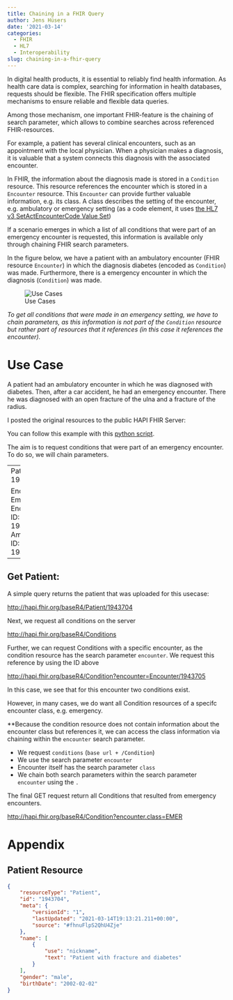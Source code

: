 ```yaml
---
title: Chaining in a FHIR Query
author: Jens Hüsers
date: '2021-03-14'
categories:
  - FHIR
  - HL7
  - Interoperability
slug: chaining-in-a-fhir-query
---
```


In digital health products, it is essential to reliably find health information. As health care data is complex, searching for information in health databases, requests should be flexible. The FHIR specification offers multiple mechanisms to ensure reliable and flexible data queries.

Among those mechanism, one important FHIR-feature is the chaining of search parameter, which allows to combine searches across referenced FHIR-resources.

For example, a patient has several clinical encounters, such as an appointment with the local physician. When a physician makes a diagnosis, it is valuable that a system connects this diagnosis with the associated encounter.

In FHIR, the information about the diagnosis made is stored in a `Condition` resource. This resource references the encounter which is stored in a `Encounter` resource. This `Encounter` can provide further valuable information, e.g. its class. A class describes the setting of the encounter, e.g. ambulatory or emergency setting (as a code element, it uses [the HL7 v3 SetActEncounterCode Value Set](https://www.hl7.org/fhir/v3/ActEncounterCode/vs.html))

If a scenario emerges in which a list of all conditions that were part of an emergency encounter is requested, this information is available only through chaining FHIR search parameters.

In the figure below, we have a patient with an ambulatory encounter (FHIR resource `Encounter`) in which the diagnosis diabetes (encoded as `Condition`) was made. Furthermore, there is a emergency encounter in which the diagnosis (`Condition`) was made.

![Use Cases](/post/2021-03-14-chaining-in-a-fhir-query_files/fhir-query.jpg)

*To get all conditions that were made in an emergency setting, we have to chain parameters, as this information is not part of the `Condition` resource but rather part of resources that it references (in this case it references the encounter).*

# Use Case

A patient had an ambulatory encounter in which he was diagnosed with diabetes. Then, after a car accident, he had an emergency encounter. There he was diagnosed with an open fracture of the ulna and a fracture of the radius.

I posted the original resources to the public HAPI FHIR Server:

You can follow this example with this [python script](https://github.com/jnshsrs/blog/code/post-resources "Posting Resources to HAPI Server").

The aim is to request conditions that were part of an emergency encounter. To do so, we will chain parameters.

---
Patient ID: 1943704

Encounters:
  Emergency Encounter ID: 1943705
  Ambulatory ID: 1943706
---

## Get Patient:

A simple query returns the patient that was uploaded for this usecase:

<http://hapi.fhir.org/baseR4/Patient/1943704>

Next, we request all conditions on the server

<http://hapi.fhir.org/baseR4/Conditions>

Further, we can request Conditions with a specific encounter, as the condition resource has the search parameter `encounter`. We request this reference by using the ID above

<http://hapi.fhir.org/baseR4/Condition?encounter=Encounter/1943705>

In this case, we see that for this encounter two conditions exist.

However, in many cases, we do want all Condition resources of a specifc encounter class, e.g. emergency.

\*\*Because the condition resource does not contain information about the encounter class but references it, we can access the class information via chaining within the `encounter` search parameter.

-   We request `conditions` (`base url + /Condition`)
-   We use the search parameter `encounter`
-   Encounter itself has the search parameter `class`
-   We chain both search parameters within the search parameter `encounter` using the `.`

The final GET request return all Conditions that resulted from emergency encounters.

<http://hapi.fhir.org/baseR4/Condition?encounter.class=EMER>


# Appendix

## Patient Resource

``` .json
{
    "resourceType": "Patient",
    "id": "1943704",
    "meta": {
        "versionId": "1",
        "lastUpdated": "2021-03-14T19:13:21.211+00:00",
        "source": "#fhnuFlpS2QhU4Zje"
    },
    "name": [
        {
            "use": "nickname",
            "text": "Patient with fracture and diabetes"
        }
    ],
    "gender": "male",
    "birthDate": "2002-02-02"
}
```

